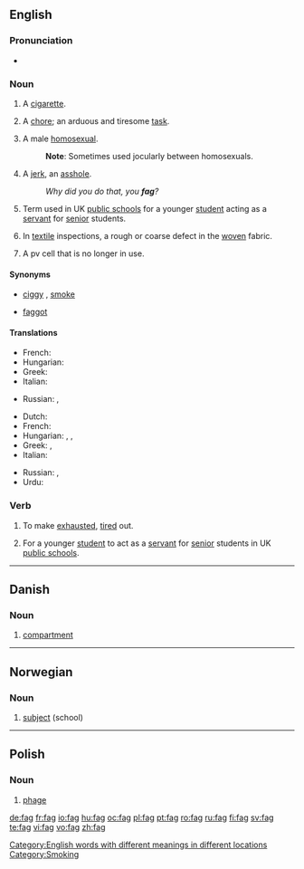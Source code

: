 ==English==

===Pronunciation===
*{{rhymes|æɡ}}

===Noun===
{{en-noun}}

# {{context|UK|and|AU|slang}} A [[cigarette]].
# {{context|UK|slang}} A [[chore]]; an arduous and tiresome [[task]].
# {{context|US|UK|AU|slang|pejorative}} A male [[homosexual]].
#:'''Note''': Sometimes used jocularly between homosexuals.
# {{context|US|slang|pejorative}} A [[jerk]], an [[asshole]].
#: ''Why did you do that, you '''fag'''?''
# {{context|UK|archaic}} Term used in UK [[public school]]s for a younger [[student]] acting as a [[servant]] for [[senior]] students.
# {{context|US|technical}} In [[textile]] inspections, a rough or coarse defect in the [[woven]] fabric.
# {{context|US|technical}} A pv cell that is no longer in use.

====Synonyms====
*{{sense|cigarette}} [[ciggy]] {{i|Australia}}, [[smoke]]
*{{sense|male homosexual}} [[faggot]]

====Translations====
{{trans-top|cigarette}}
*French: {{t|fr|clope|f}}
*Hungarian: {{t|hu|cigaretta}}
*Greek: {{t|el|σιγαρέττο|tr=sigarétto|n}}
*Italian: {{t|it|cicca|f}}
{{trans-mid}}
*Russian: {{t|ru|папироса|f}}, {{t|ru|сигарета|f}}
{{trans-bottom}}

{{trans-top|homosexual}}
*Dutch: {{t|nl|flikker}}
*French: {{t|fr|enculeur|m}}
*Hungarian: {{t|hu|meleg}}, {{t|hu|homoszexuális}}, {{t|hu|buzi}} {{qualifier|vulgar}}
*Greek: {{t|el|πούστης|tr=pústis|m}}, {{t|el|αδερφή|tr=aderfí|f}}
*Italian: {{t|it|finocchio|m}}
{{trans-mid}}
*Russian: {{t|ru|голубой|m}}, {{t|ru|пидор|m}} {{qualifier|vulgar}}
* Urdu: {{t|ur|گانڈو|tr=gântu|sc=URchar|xs=Urdu}}
{{trans-bottom}}

===Verb===
{{en-verb|fags|fagging|fagged|fagged}}

# {{context|slang|used mainly in passive form}} To make [[exhausted]], [[tire]]d out.
# {{context|UK|archaic}} For a younger [[student]] to act as a [[servant]] for [[senior]] students in UK [[public school]]s.

[[Category:English words with different meanings in different locations]]
[[Category:Smoking]]

----

==Danish==

===Noun===
{{infl|da|noun}}

# [[compartment]]

----

==Norwegian==

===Noun===
{{infl|no|noun}}

# [[subject]] (school)

----

==Polish==

===Noun===
{{infl|pl|noun|g=m}}

# [[phage]]

[[de:fag]]
[[fr:fag]]
[[io:fag]]
[[hu:fag]]
[[oc:fag]]
[[pl:fag]]
[[pt:fag]]
[[ro:fag]]
[[ru:fag]]
[[fi:fag]]
[[sv:fag]]
[[te:fag]]
[[vi:fag]]
[[vo:fag]]
[[zh:fag]]